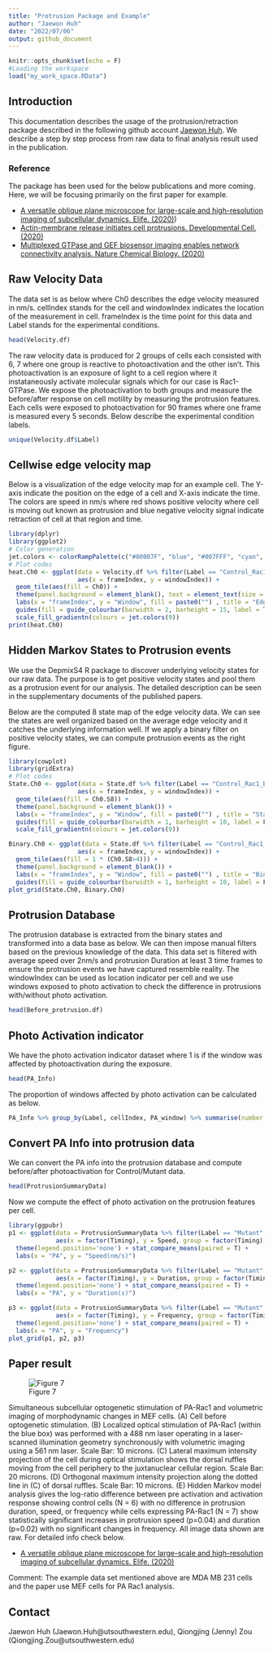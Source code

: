```yaml
---
title: "Protrusion Package and Example"
author: "Jaewon Huh"
date: "2022/07/06"
output: github_document
---
```


```r
knitr::opts_chunk$set(echo = F)
#Loading the workspace
load("my_work_space.RData")
```

## Introduction

This documentation describes the usage of the protrusion/retraction package described in the following github account [Jaewon Huh](https://github.com/hergee3169/Protrusion-Retraction-Database-setup). We describe a step by step process from raw data to final analysis result used in the publication.

### Reference
The package has been used for the below publications and more coming. Here, we will be focusing primarily on the first paper for example. 

* [A versatile oblique plane microscope for large-scale and high-resolution imaging of subcellular dynamics. Elife. (2020)](https://elifesciences.org/articles/57681.pdf))
* [Actin-membrane release initiates cell protrusions. Developmental Cell. (2020)](https://www.sciencedirect.com/science/article/pii/S1534580720309333)
* [Multiplexed GTPase and GEF biosensor imaging enables network connectivity analysis. Nature Chemical Biology. (2020)](https://www.nature.com/articles/s41589-020-0542-9)

## Raw Velocity Data

The data set is as below where Ch0 describes the edge velocity measured in nm/s. cellIndex stands for the cell and windowIndex indicates the location of the measurement in cell. frameIndex is the time point for this data and Label stands for the experimental conditions. 

```r
head(Velocity.df)
```

The raw velocity data is produced for 2 groups of cells each consisted with 6, 7 where one group is reactive to photoactivation and the other isn't. This photoactivation is an exposure of light to a cell region where it instataneously activate molecular signals which for our case is Rac1-GTPase. We expose the photoactivation to both groups and measure the before/after response on cell motility by measuring the protrusion features. Each cells were exposed to photoactivation for 90 frames where one frame is measured every 5 seconds. Below describe the experimental condition labels.

```r
unique(Velocity.df$Label)
```

## Cellwise edge velocity map

Below is a visualization of the edge velocity map for an example cell. The Y-axis indicate the position on the edge of a cell and X-axis indicate the time. The colors are speed in nm/s where red shows positive velocity where cell is moving out known as protrusion and blue negative velocity signal indicate retraction of cell at that region and time.

```r
library(dplyr)
library(ggplot2)
# Color generation
jet.colors <- colorRampPalette(c("#00007F", "blue", "#007FFF", "cyan", "#7FFF7F", "yellow", "#FF7F00", "red", "#7F0000"))
# Plot codes
heat.Ch0 <- ggplot(data = Velocity.df %>% filter(Label == "Control_Rac1_Before" & cellIndex == 3),
                   aes(x = frameIndex, y = windowIndex)) + 
  geom_tile(aes(fill = Ch0)) +
  theme(panel.background = element_blank(), text = element_text(size = 25)) +
  labs(x = "frameIndex", y = "Window", fill = paste0("") , title = "Edge Velocity") +
  guides(fill = guide_colourbar(barwidth = 2, barheight = 15, label = T, nbin = 100)) +
  scale_fill_gradientn(colours = jet.colors(9))
print(heat.Ch0)
```

## Hidden Markov States to Protrusion events
We use the DepmixS4 R package to discover underlying velocity states for our raw data. The purpose is to get positive velocity states and pool them as a protrusion event for our analysis. The detailed description can be seen in the supplementary documents of the published papers. 

Below are the computed 8 state map of the edge velocity data. We can see the states are well organized based on the average edge velocity and it catches the underlying information well. If we apply a binary filter on positive velocity states, we can compute protrusion events as the right figure.

```r
library(cowplot)
library(gridExtra)
# Plot codes
State.Ch0 <- ggplot(data = State.df %>% filter(Label == "Control_Rac1_Before" & cellIndex == 3),
                   aes(x = frameIndex, y = windowIndex)) + 
  geom_tile(aes(fill = Ch0.S8)) +
  theme(panel.background = element_blank()) +
  labs(x = "frameIndex", y = "Window", fill = paste0("") , title = "State") +
  guides(fill = guide_colourbar(barwidth = 1, barheight = 10, label = F, nbin = 100)) +
  scale_fill_gradientn(colours = jet.colors(9))

Binary.Ch0 <- ggplot(data = State.df %>% filter(Label == "Control_Rac1_Before" & cellIndex == 3),
                   aes(x = frameIndex, y = windowIndex)) + 
  geom_tile(aes(fill = 1 * (Ch0.S8>4))) +
  theme(panel.background = element_blank()) +
  labs(x = "frameIndex", y = "Window", fill = paste0("") , title = "Binary") +
  guides(fill = guide_colourbar(barwidth = 1, barheight = 10, label = F, nbin = 2))
plot_grid(State.Ch0, Binary.Ch0)
```

## Protrusion Database
The protrusion database is extracted from the binary states and transformed into a data base as below. We can then impose manual filters based on the previous knowledge of the data. This data set is filtered with average speed over 2nm/s and protrusion Duration at least 3 time frames to ensure the protrusion events we have captured resemble reality. The windowIndex can be used as location indicator per cell and we use windows exposed to photo activation to check the difference in protrusions with/without photo activation.

```r
head(Before_protrusion.df)
```

## Photo Activation indicator
We have the photo activation indicator dataset where 1 is if the window was affected by photoactivation during the exposure.

```r
head(PA_Info)
```

The proportion of windows affected by photo activation can be calculated as below.

```r
PA_Info %>% group_by(Label, cellIndex, PA_window) %>% summarise(number = n()) %>% mutate(proportion = number/sum(number)) %>% filter(PA_window == 1)
```

## Convert PA Info into protrusion data
We can convert the PA info into the protrusion database and compute before/after photoactivation for Control/Mutant data.

```r
head(ProtrusionSummaryData)
```

Now we compute the effect of photo activation on the protrusion features per cell.
```r
library(ggpubr)
p1 <- ggplot(data = ProtrusionSummaryData %>% filter(Label == "Mutant" & PA_window == 1),
             aes(x = factor(Timing), y = Speed, group = factor(Timing))) + geom_boxplot() +
  theme(legend.position='none') + stat_compare_means(paired = T) +
  labs(x = "PA", y = "Speed(nm/s)")

p2 <- ggplot(data = ProtrusionSummaryData %>% filter(Label == "Mutant" & PA_window == 1),
             aes(x = factor(Timing), y = Duration, group = factor(Timing))) + geom_boxplot() +
  theme(legend.position='none') + stat_compare_means(paired = T) +
  labs(x = "PA", y = "Duration(s)")

p3 <- ggplot(data = ProtrusionSummaryData %>% filter(Label == "Mutant" & PA_window == 1),
             aes(x = factor(Timing), y = Frequency, group = factor(Timing))) + geom_boxplot() +
  theme(legend.position='none') + stat_compare_means(paired = T) +
  labs(x = "PA", y = "Frequency")
plot_grid(p1, p2, p3)
```

## Paper result

![Figure 7](elife-57681-fig7-v5.jpg)

Simultaneous subcellular optogenetic stimulation of PA-Rac1 and volumetric imaging of morphodynamic changes in MEF cells.
(A) Cell before optogenetic stimulation. (B) Localized optical stimulation of PA-Rac1 (within the blue box) was performed with a 488 nm laser operating in a laser-scanned illumination geometry synchronously with volumetric imaging using a 561 nm laser. Scale Bar: 10 microns. (C) Lateral maximum intensity projection of the cell during optical stimulation shows the dorsal ruffles moving from the cell periphery to the juxtanuclear cellular region. Scale Bar: 20 microns. (D) Orthogonal maximum intensity projection along the dotted line in (C) of dorsal ruffles. Scale Bar: 10 microns. (E) Hidden Markov model analysis gives the log-ratio difference between pre activation and activation response showing control cells (N = 6) with no difference in protrusion duration, speed, or frequency while cells expressing PA-Rac1 (N = 7) show statistically significant increases in protrusion speed (p=0.04) and duration (p=0.02) with no significant changes in frequency. All image data shown are raw. For detailed info check below.

* [A versatile oblique plane microscope for large-scale and high-resolution imaging of subcellular dynamics. Elife. (2020)](https://elifesciences.org/articles/57681.pdf)

Comment: The example data set mentioned above are MDA MB 231 cells and the paper use MEF cells for PA Rac1 analysis.

## Contact
Jaewon Huh (Jaewon.Huh@utsouthwestern.edu), Qiongjing (Jenny) Zou (Qiongjing.Zou@utsouthwestern.edu)







